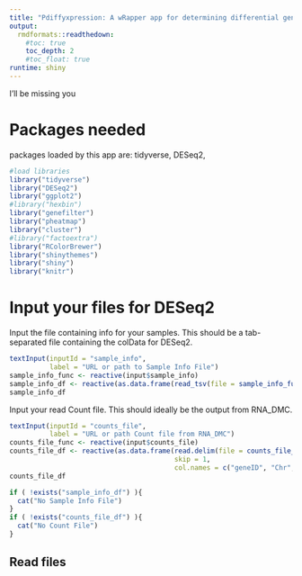 ```yaml
---
title: "Pdiffyxpression: A wRapper app for determining differential gene expression"
output:
  rmdformats::readthedown:
    #toc: true
    toc_depth: 2
    #toc_float: true
runtime: shiny
---
```


I'll be missing you

# Packages needed
packages loaded by this app are:
tidyverse, DESeq2,

```r
#load libraries
library("tidyverse")
library("DESeq2")
library("ggplot2")
#library("hexbin")
library("genefilter")
library("pheatmap")
library("cluster")
#library("factoextra")
library("RColorBrewer")
library("shinythemes")
library("shiny")
library("knitr")
```
# Input your files for DESeq2

Input the file containing info for your samples. This should be a tab-separated file containing the colData for DESeq2.

```r
textInput(inputId = "sample_info",
          label = "URL or path to Sample Info File")
sample_info_func <- reactive(input$sample_info)
sample_info_df <- reactive(as.data.frame(read_tsv(file = sample_info_func())))
sample_info_df
```

Input your read Count file. This should ideally be the output from RNA_DMC.

```r
textInput(inputId = "counts_file",
          label = "URL or path Count file from RNA_DMC")
counts_file_func <- reactive(input$counts_file)
counts_file_df <- reactive(as.data.frame(read.delim(file = counts_file_func(),
                                         skip = 1,
                                         col.names = c("geneID", "Chr", "Start", "End", "Strand", "Length", sample_info_df$row_names))))
counts_file_df
```

```r
if ( !exists("sample_info_df") ){
  cat("No Sample Info File")
}
if ( !exists("counts_file_df") ){
  cat("No Count File")
}
```


## Read files
